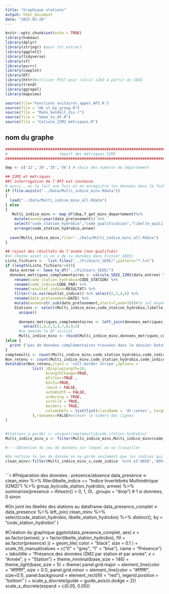 ```yaml
---
title: "Graphique stations"
output: html_document
date: "2025-03-28"
---
```


```r
knitr::opts_chunk$set(echo = TRUE)
library(hubeau)
library(dplyr)
library(stringr) #pour str_extract
library(ggplot2)
library(tidyverse)
library(sf)
library(purrr)
library(cowplot)
library(DT)
library(httr)#utiliser POST pour calcul i2m2 à partir du SEEE
library(trend)
library(ggrepel)
library(mapview)

source(file='Fonctions_unitaires_appel_API.R')
source(file = "mk_st_by_group.R")
source(file = "Mann_kendall_div.r")
source(file = "Seee_to_df.R")
source(file = "Calcule_I2M2_métriques.R")

```

## nom du graphe


```r


#################################################################################
#                       import des métriques I2M2                               #
#################################################################################

dep <- c('22','29','35','56') # choix des numéros de département

## I2M2 et métriques
##l'interrogation de l'API est couteuse
# aussi , on le fait une fois et on enregistre les donnees dans le fichier Multi_indice_minv
if (file.exists("../Data/Multi_indice_minv.Rdata"))
{
  load("../Data/Multi_indice_minv_all.Rdata")
} else
{
   Multi_indice_minv <- map_df(dep,f_get_minv_departement)%>%
    mutate(annee=year(date_prelevement)) %>%
    select("code_station_hydrobio","code_qualification","libelle_qualification","libelle_indice","libelle_station_hydrobio","date_prelevement","code_indice","resultat_indice","latitude","longitude","code_departement","annee") %>% 
    arrange(code_station_hydrobio,annee)
  
  save(Multi_indice_minv,file="../Data/Multi_indice_minv_all.Rdata")
}

## rajout des résultats de l'année (non qualifiés)
#on checke avant si on a de la données dans Fichier_SEEE/
Liste_fichiers <-  list.files("../Fichiers_SEEE/",pattern="*.txt")
if (length(Liste_fichiers!=0)){
  data_entree <- Seee_to_df("../Fichiers_SEEE/")
  donnees_metriques_complementaires <- calcule_SEEE_I2M2(data_entree) %>% 
    rename(code_station_hydrobio=CODE_STATION) %>%
    rename(code_indice=CODE_PAR) %>% 
    rename(resultat_indice=RESULTAT) %>% 
    filter(!is.na(resultat_indice)) %>% select(2,3,4,6) %>% 
    rename(date_prelevement=DATE) %>% 
    mutate(annee=str_sub(date_prelevement,start=7,end=10))#le sul moyen que j'ai trouvé pour recupérer l'année !
    Stations <- select(Multi_indice_minv,code_station_hydrobio,libelle_station_hydrobio,latitude,longitude,code_departement)%>%
      unique()
  
      donnees_metriques_complementaires <- left_join(donnees_metriques_complementaires,Stations,by='code_station_hydrobio') %>% 
        select(1,6,2,3,4,7,8,9,5)
      #on amende le DF initial
      Multi_indice_minv <- rbind(Multi_indice_minv,donnees_metriques_complementaires) %>%   arrange(code_station_hydrobio,annee)
}else {
  print ("pas de données complémentaires trouvées dans le dossier Data")
}
comptemulti <- count(Multi_indice_minv,code_station_hydrobio,code_indice) %>%  filter(n>5) %>% filter(code_indice==7613) %>%   select("code_station_hydrobio")
Non_retenu <- count(Multi_indice_minv,code_station_hydrobio,code_indice,libelle_station_hydrobio) %>%  filter(n<=3) %>% filter(code_indice==7613) %>% select("code_station_hydrobio","libelle_station_hydrobio","n") %>% rename("Nb prélèvements"=n)
datatable(Non_retenu,class = 'cell-border stripe',options =
            list( iDisplayLength=10,
                  bLengthChange=TRUE,                       
                  bFilter=TRUE ,                                   
                  bInfo=TRUE,
                  rowid = FALSE,
                  autoWidth = FALSE,
                  ordering = TRUE,
                  scrollX = TRUE,
                  borders = TRUE,
                  columnDefs = list(list(className = 'dt-center', targets ="_all"))
            ),rownames=FALSE#enlever le numero des lignes
)


#Stations_a_garder <- unique(comptemulti$code_station_hydrobio)
Multi_indice_minv_s <- filter(Multi_indice_minv,Multi_indice_minv$code_station_hydrobio%in%comptemulti$code_station_hydrobio) %>% arrange(code_station_hydrobio,annee) #normalement la tri est deja fait plus haut mais je me méfie !

#----Obtention du jeu de données sur lequel on va travailler

#On nettoie le jeu de donnée on ne garde seulement que les indices qui nous intéresse
clean_minv<-filter(Multi_indice_minv_s,code_indice  %in% c('8058','8054','8056','8055','8057','7613'))



```
```r
#Préparation des données : présence/absence
data_presence <- clean_minv %>%
  filter(libelle_indice == "Indice Invertébrés Multimétrique (I2M2)") %>%
  group_by(code_station_hydrobio, annee) %>%
  summarise(presence = ifelse(n() > 0, 1, 0), .groups = "drop") # 1 si données, 0 sinon

#On joint les libellés des stations au dataframe
data_presence_complet <- data_presence %>%
  left_join(
    clean_minv %>%
      select(code_station_hydrobio, libelle_station_hydrobio) %>%
      distinct(),
    by = "code_station_hydrobio"
  )

#Création du graphique
ggplot(data_presence_complet,
       aes(
         x = as.factor(annee),
         y = factor(libelle_station_hydrobio),
         fill = as.factor(presence)
       )) +
  geom_tile(
    color = "black",
    size = 0.1
  ) +
  scale_fill_manual(values = c("0" = "grey", "1" = "blue"), name = "Présence") +
  labs(title = "Présence des données I2M2 par station et par année",
       x = "Année",
       y = "Station") +
  theme_minimal(base_size = 146) +
  theme_light(base_size = 5) +
  theme(
    panel.grid.major = element_line(color = "#ffffff", size = 0.1),
    panel.grid.minor = element_line(color = "#ffffff", size=0.1),
    panel.background = element_rect(fill = "red"),
    legend.position = "bottom"
  ) +
  scale_y_discrete(guide = guide_axis(n.dodge = 2))
scale_x_discrete(expand = c(0.05, 0.05))


